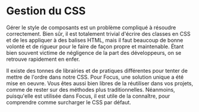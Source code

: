 
<Meta title="CSS/Gestion du CSS" />

# Gestion du CSS

Gérer le style de composants est un problème compliqué à résoudre correctement. Bien sûr, il est totalement trivial d'écrire des classes en CSS et de les appliquer à des balises HTML, mais il faut beaucoup de bonne volonté et de rigueur pour le faire de façon propre et maintenable. Étant bien souvent victime de négligence de la part des développeurs, on se retrouve rapidement en enfer.

Il existe des tonnes de librairies et de pratiques différentes pour tenter de mettre de l'ordre dans notre CSS. Pour Focus, une solution unique a été mise en oeuvre. Vous êtes aussi bien libres de la réutiliser dans vos projets, comme de rester sur des méthodes plus traditionnelles. Néanmoins, puisqu'elle est utilisée dans Focus, il est utile de la connaître, pour comprendre comme surcharger le CSS par défaut.
